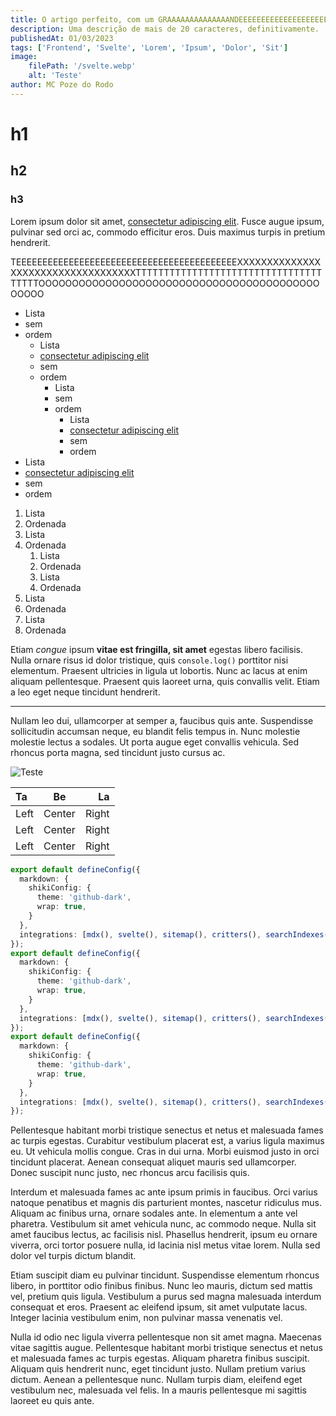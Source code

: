 ```yaml
---
title: O artigo perfeito, com um GRAAAAAAAAAAAAAANDEEEEEEEEEEEEEEEEEEEEEEEEEEEEE título
description: Uma descrição de mais de 20 caracteres, definitivamente.
publishedAt: 01/03/2023
tags: ['Frontend', 'Svelte', 'Lorem', 'Ipsum', 'Dolor', 'Sit']
image:
    filePath: '/svelte.webp'
    alt: 'Teste'
author: MC Poze do Rodo
---
```


# h1
## h2
### h3

Lorem ipsum dolor sit amet, [consectetur adipiscing elit](https://mdxjs.com "title"). Fusce augue ipsum, pulvinar sed orci ac, commodo efficitur eros. Duis maximus turpis in pretium hendrerit. 

TEEEEEEEEEEEEEEEEEEEEEEEEEEEEEEEEEEEEEEEEEEXXXXXXXXXXXXXXXXXXXXXXXXXXXXXXXXXXXTTTTTTTTTTTTTTTTTTTTTTTTTTTTTTTTTTTTTTOOOOOOOOOOOOOOOOOOOOOOOOOOOOOOOOOOOOOOOOOOOOOOO

* Lista
* sem
* ordem
    * Lista
    * [consectetur adipiscing elit](https://mdxjs.com "title")
    * sem
    * ordem
        * Lista
        * sem
        * ordem
            * Lista
            * [consectetur adipiscing elit](https://mdxjs.com "title")
            * sem
            * ordem
* Lista
* [consectetur adipiscing elit](https://mdxjs.com "title")
* sem
* ordem

1. Lista
2. Ordenada
3. Lista
4. Ordenada
    1. Lista
    2. Ordenada
    3. Lista
    4. Ordenada
1. Lista
2. Ordenada
3. Lista
4. Ordenada

Etiam *congue* ipsum **vitae est fringilla, sit amet** egestas libero facilisis. Nulla ornare risus id dolor tristique, quis `console.log()` porttitor nisi elementum. Praesent ultricies in ligula ut lobortis. Nunc ac lacus at enim aliquam pellentesque. Praesent quis laoreet urna, quis convallis velit. Etiam a leo eget neque tincidunt hendrerit.

***

Nullam leo dui, ullamcorper at semper a, faucibus quis ante. Suspendisse sollicitudin accumsan neque, eu blandit felis tempus in. Nunc molestie molestie lectus a sodales. Ut porta augue eget convallis vehicula. Sed rhoncus porta magna, sed tincidunt justo cursus ac.

![Teste](/svelte.webp "Testando")

| Ta | Be | La |
| :--- | :----: | ----: |
| Left | Center | Right |
| Left | Center | Right |
| Left | Center | Right |

```ts
export default defineConfig({
  markdown: {
    shikiConfig: {
      theme: 'github-dark',
      wrap: true,
    }
  },
  integrations: [mdx(), svelte(), sitemap(), critters(), searchIndexes()]
});
export default defineConfig({
  markdown: {
    shikiConfig: {
      theme: 'github-dark',
      wrap: true,
    }
  },
  integrations: [mdx(), svelte(), sitemap(), critters(), searchIndexes()]
});
export default defineConfig({
  markdown: {
    shikiConfig: {
      theme: 'github-dark',
      wrap: true,
    }
  },
  integrations: [mdx(), svelte(), sitemap(), critters(), searchIndexes()]
});
```

Pellentesque habitant morbi tristique senectus et netus et malesuada fames ac turpis egestas. Curabitur vestibulum placerat est, a varius ligula maximus eu. Ut vehicula mollis congue. Cras in dui urna. Morbi euismod justo in orci tincidunt placerat. Aenean consequat aliquet mauris sed ullamcorper. Donec suscipit nunc justo, nec rhoncus arcu facilisis quis.

Interdum et malesuada fames ac ante ipsum primis in faucibus. Orci varius natoque penatibus et magnis dis parturient montes, nascetur ridiculus mus. Aliquam ac finibus urna, ornare sodales ante. In elementum a ante vel pharetra. Vestibulum sit amet vehicula nunc, ac commodo neque. Nulla sit amet faucibus lectus, ac facilisis nisl. Phasellus hendrerit, ipsum eu ornare viverra, orci tortor posuere nulla, id lacinia nisl metus vitae lorem. Nulla sed dolor vel turpis dictum blandit.

Etiam suscipit diam eu pulvinar tincidunt. Suspendisse elementum rhoncus libero, in porttitor odio finibus finibus. Nunc leo mauris, dictum sed mattis vel, pretium quis ligula. Vestibulum a purus sed magna malesuada interdum consequat et eros. Praesent ac eleifend ipsum, sit amet vulputate lacus. Integer lacinia vestibulum enim, non pulvinar massa venenatis vel.

Nulla id odio nec ligula viverra pellentesque non sit amet magna. Maecenas vitae sagittis augue. Pellentesque habitant morbi tristique senectus et netus et malesuada fames ac turpis egestas. Aliquam pharetra finibus suscipit. Aliquam quis hendrerit nunc, eget tincidunt justo. Nullam pretium varius dictum. Aenean a pellentesque nunc. Nullam turpis diam, eleifend eget vestibulum nec, malesuada vel felis. In a mauris pellentesque mi sagittis laoreet eu quis ante.